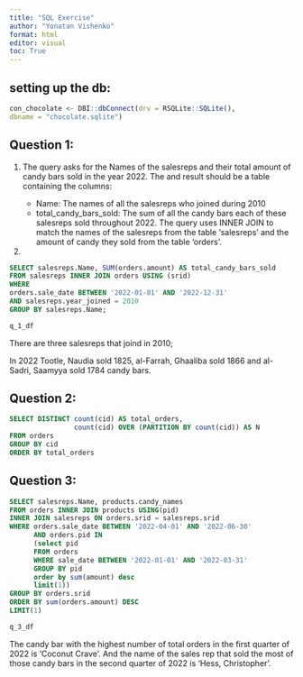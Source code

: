 ```yaml
---
title: "SQL Exercise"
author: "Yonatan Vishenko"
format: html
editor: visual
toc: True
---
```


## setting up the db:

```r
con_chocolate <- DBI::dbConnect(drv = RSQLite::SQLite(),
dbname = "chocolate.sqlite")

```

## Question 1:

1.  The query asks for the Names of the salesreps and their total amount of candy bars sold in the year 2022. The and result should be a table containing the columns:

    -   Name: The names of all the salesreps who joined during 2010
    -   total_candy_bars_sold: The sum of all the candy bars each of these salesreps sold throughout 2022. The query uses INNER JOIN to match the names of the salesreps from the table 'salesreps' and the amount of candy they sold from the table 'orders'.

2.  

```sql
SELECT salesreps.Name, SUM(orders.amount) AS total_candy_bars_sold
FROM salesreps INNER JOIN orders USING (srid)
WHERE
orders.sale_date BETWEEN '2022-01-01' AND '2022-12-31'
AND salesreps.year_joined = 2010
GROUP BY salesreps.Name;
```

```r
q_1_df
```

There are three salesreps that joind in 2010;

In 2022 Tootle, Naudia sold 1825, al-Farrah, Ghaaliba sold 1866 and al-Sadri, Saamyya sold 1784 candy bars.

## Question 2:

```sql
SELECT DISTINCT count(cid) AS total_orders,
                count(cid) OVER (PARTITION BY count(cid)) AS N
FROM orders
GROUP BY cid
ORDER BY total_orders

```

## Question 3:

```sql
SELECT salesreps.Name, products.candy_names
FROM orders INNER JOIN products USING(pid)
INNER JOIN salesreps ON orders.srid = salesreps.srid
WHERE orders.sale_date BETWEEN '2022-04-01' AND '2022-06-30' 
      AND orders.pid IN
      (select pid
      FROM orders 
      WHERE sale_date BETWEEN '2022-01-01' AND '2022-03-31'
      GROUP BY pid
      order by sum(amount) desc
      limit(1))
GROUP BY orders.srid
ORDER BY sum(orders.amount) DESC
LIMIT(1)
```

```r
q_3_df
```

The candy bar with the highest number of total orders in the first quarter of 2022 is 'Coconut Crave'. And the name of the sales rep that sold the most of those candy bars in the second quarter of 2022 is 'Hess, Christopher'.

